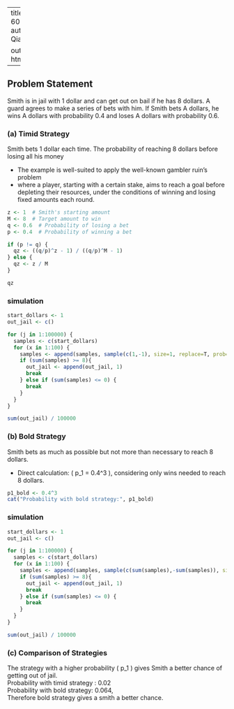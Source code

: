 
---
title: " DATA 605 HW10"
author: "Yina Qiao"

output: html_document
---

## Problem Statement

Smith is in jail with 1 dollar and can get out on bail if he has 8 dollars. A guard agrees to make a series of bets with him. If Smith bets A dollars, he wins A dollars with probability 0.4 and loses A dollars with probability 0.6.


### (a) Timid Strategy

Smith bets 1 dollar each time. The probability of reaching 8 dollars before losing all his money 


- The example is well-suited to apply the well-known gambler ruin's problem
- where a player, starting with a certain stake, aims to reach a goal before depleting their resources, under the conditions of winning and losing fixed amounts each round.



```r
z <- 1  # Smith's starting amount
M <- 8  # Target amount to win
q <- 0.6  # Probability of losing a bet
p <- 0.4  # Probability of winning a bet

if (p != q) {
  qz <- ((q/p)^z - 1) / ((q/p)^M - 1)
} else {
  qz <- z / M
}

qz
```

### simulation 
```r
start_dollars <- 1
out_jail <- c()

for (j in 1:100000) {
  samples <- c(start_dollars)
  for (x in 1:100) {
    samples <- append(samples, sample(c(1,-1), size=1, replace=T, prob=c(.4,.6)))
    if (sum(samples) >= 8){
      out_jail <- append(out_jail, 1)
      break
    } else if (sum(samples) <= 0) {
      break
    }
  }
}  

sum(out_jail) / 100000
```



### (b) Bold Strategy

Smith bets as much as possible but not more than necessary to reach 8 dollars.



- Direct calculation: \( p_1 = 0.4^3 \), considering only wins needed to reach 8 dollars.


```r
p1_bold <- 0.4^3
cat("Probability with bold strategy:", p1_bold)
```

### simulation

```r
start_dollars <- 1
out_jail <- c()

for (j in 1:100000) {
  samples <- c(start_dollars)
  for (x in 1:100) {
    samples <- append(samples, sample(c(sum(samples),-sum(samples)), size=1, replace=T, prob=c(.4,.6)))
    if (sum(samples) >= 8){
      out_jail <- append(out_jail, 1)
      break
    } else if (sum(samples) <= 0) {
      break
    }
  }
}  

sum(out_jail) / 100000
```

### (c) Comparison of Strategies

The strategy with a higher probability \( p_1 \) gives Smith a better chance of getting out of jail.\n\
Probability with timid strategy : 0.02\n\
Probability with bold strategy: 0.064,\n\
Therefore bold strategy gives a smith a better chance.


